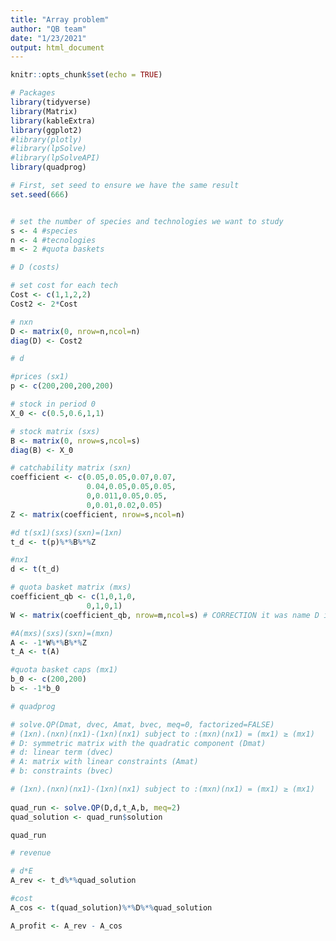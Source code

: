 ```yaml
---
title: "Array problem"
author: "QB team"
date: "1/23/2021"
output: html_document
---
```


```r
knitr::opts_chunk$set(echo = TRUE)
```

```r

# Packages
library(tidyverse)
library(Matrix)
library(kableExtra)
library(ggplot2)
#library(plotly)
#library(lpSolve)
#library(lpSolveAPI)
library(quadprog)
```

```r
# First, set seed to ensure we have the same result 
set.seed(666)


# set the number of species and technologies we want to study
s <- 4 #species
n <- 4 #tecnologies
m <- 2 #quota baskets

```

```r
# D (costs)

# set cost for each tech
Cost <- c(1,1,2,2)
Cost2 <- 2*Cost

# nxn 
D <- matrix(0, nrow=n,ncol=n)
diag(D) <- Cost2

```

```r
# d

#prices (sx1)
p <- c(200,200,200,200)

# stock in period 0
X_0 <- c(0.5,0.6,1,1)

# stock matrix (sxs)
B <- matrix(0, nrow=s,ncol=s)
diag(B) <- X_0

# catchability matrix (sxn)
coefficient <- c(0.05,0.05,0.07,0.07,
                 0.04,0.05,0.05,0.05,
                 0,0.011,0.05,0.05,
                 0,0.01,0.02,0.05)
Z <- matrix(coefficient, nrow=s,ncol=n)

#d t(sx1)(sxs)(sxn)=(1xn)
t_d <- t(p)%*%B%*%Z

#nx1
d <- t(t_d)

```

```r
# quota basket matrix (mxs)
coefficient_qb <- c(1,0,1,0,
                 0,1,0,1)
W <- matrix(coefficient_qb, nrow=m,ncol=s) # CORRECTION it was name D in the document, and D is defined as cost. I renamed it as W.

#A(mxs)(sxs)(sxn)=(mxn)
A <- -1*W%*%B%*%Z
t_A <- t(A)
```

```r
#quota basket caps (mx1)
b_0 <- c(200,200)
b <- -1*b_0

```

```r
# quadprog

# solve.QP(Dmat, dvec, Amat, bvec, meq=0, factorized=FALSE)
# (1xn).(nxn)(nx1)-(1xn)(nx1) subject to :(mxn)(nx1) = (mx1) ≥ (mx1)
# D: symmetric matrix with the quadratic component (Dmat)
# d: linear term (dvec)
# A: matrix with linear constraints (Amat)
# b: constraints (bvec)

# (1xn).(nxn)(nx1)-(1xn)(nx1) subject to :(mxn)(nx1) = (mx1) ≥ (mx1)
 
quad_run <- solve.QP(D,d,t_A,b, meq=2)
quad_solution <- quad_run$solution

quad_run

```

```r
# revenue

# d*E
A_rev <- t_d%*%quad_solution

#cost
A_cos <- t(quad_solution)%*%D%*%quad_solution

A_profit <- A_rev - A_cos
```


